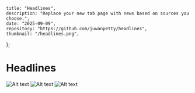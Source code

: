     title: "Headlines",
    description: "Replace your new tab page with news based on sources you choose.",
    date: "2025-09-09",
    repository: "https://github.com/juwanpetty/headlines",
    thumbnail: "/headlines.png",
};

# Headlines

<Image src="/headlines-1.png" alt="Alt text" width={1440} height={ 1080} className="my-8 rounded-lg border border-neutral-200" />

<Image src="/headlines-2.png" alt="Alt text" width={1440} height={ 1080} className="my-8 rounded-lg border border-neutral-200" />

<Image src="/headlines-3.png" alt="Alt text" width={1440} height={ 1080} className="my-8 rounded-lg border border-neutral-200" />